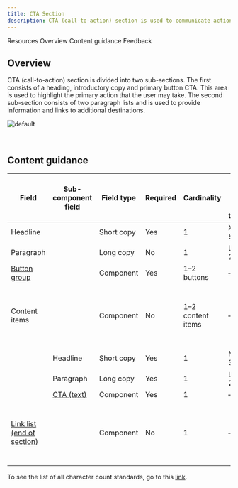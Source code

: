 ```yaml
---
title: CTA Section
description: CTA (call-to-action) section is used to communicate actions that users can take at key points in your narrative, such as at the bottom of an important section or page where the user is ready to progress to subsequent stages in the journey.
---
```



<ComponentDescription name="CTA section" type="layout" />

<AnchorLinks>

<AnchorLink>Resources</AnchorLink>
<AnchorLink>Overview</AnchorLink>
<AnchorLink>Content guidance</AnchorLink>
<AnchorLink>Feedback</AnchorLink>

</AnchorLinks>

<ResourceLinks name="CTA section" type="layout" />

## Overview

CTA (call-to-action) section is divided into two sub-sections. The first consists of a heading, introductory copy and primary button CTA. This area is used to highlight the primary action that the user may take. The second sub-section consists of two paragraph lists and is used to provide information and links to additional destinations.

![default](../..//images/pattern/cta-section/cta-section.jpg)

<br />

## Content guidance

| Field                                                                                                                      | Sub-component <br/>field                                                                   | Field type | Required | Cardinality       | Max character size <br/>(English / translated) | Notes                                                          |
| -------------------------------------------------------------------------------------------------------------------------- | ------------------------------------------------------------------------------------------ | ---------- | -------- | ----------------- | ---------------------------------------------- | -------------------------------------------------------------- |
| Headline                                                                                                                   |                                                                                            | Short copy | Yes      | 1                 | XXS (40 / 55)                                  | –                                                              |
| Paragraph                                                                                                                  |                                                                                            | Long copy  | No       | 1                 | L (150 / 200)                                  | –                                                              |
| [Button group](https://www.ibm.com/standards/carbon/components/button-group)                            |                                                                                            | Component  | Yes      | 1–2 buttons       | –                                              | –                                                              |
| Content items                                                                                                              |                                                                                            | Component  | No       | 1–2 content items | –                                              | You can choose either Content items or the Link list component |
|                                                                                                                            | Headline                                                                                   | Short copy | Yes      | 1                 | Micro (20 / 32)                                | –                                                              |
|                                                                                                                            | Paragraph                                                                                  | Long copy  | Yes      | 1                 | L (150 / 200)                                  | –                                                              |
|                                                                                                                            | [CTA (text)](https://www.ibm.com/standards/carbon/components/cta/#text) | Component  | Yes      | 1                 | –                                              | –                                                              |
| [Link list (end of section)](https://www.ibm.com/standards/carbon/components/link-list/#end-of-section) |                                                                                            | Component  | No       | 1                 | –                                              | You can choose either Content items or the Link list component |

To see the list of all character count standards, go to this <a href="https://github.com/carbon-design-system/carbon-for-ibm-dotcom-website/wiki/Character-count-standards" target="_blank" rel="noreferrer">link</a>.

<ComponentFooter name="CTA section" type="layout" />
